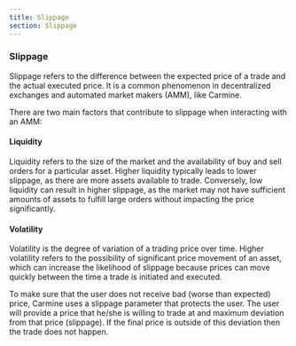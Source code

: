 ```yaml
---
title: Slippage
section: Slippage
---
```


### Slippage

Slippage refers to the difference between the expected price of a trade and the actual executed price. It is a common phenomenon in decentralized exchanges and automated market makers (AMM), like Carmine.

There are two main factors that contribute to slippage when interacting with an AMM:

#### Liquidity

Liquidity refers to the size of the market and the availability of buy and sell orders for a particular asset. Higher liquidity typically leads to lower slippage, as there are more assets available to trade. Conversely, low liquidity can result in higher slippage, as the market may not have sufficient amounts of assets to fulfill large orders without impacting the price significantly.

#### Volatility

Volatility is the degree of variation of a trading price over time. Higher volatility refers to the possibility of significant price movement of an asset, which can increase the likelihood of slippage because prices can move quickly between the time a trade is initiated and executed.

To make sure that the user does not receive bad (worse than expected) price, Carmine uses a slippage parameter that protects the user. The user will provide a price that he/she is willing to trade at and maximum deviation from that price (slippage). If the final price is outside of this deviation then the trade does not happen.
